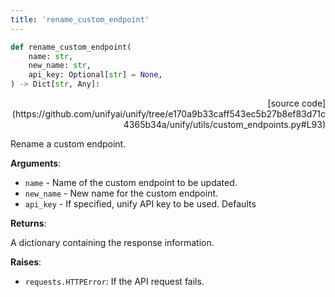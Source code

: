 ```yaml
---
title: 'rename_custom_endpoint'
---
```


```python
def rename_custom_endpoint(
    name: str,
    new_name: str,
    api_key: Optional[str] = None,
) -> Dict[str, Any]:
```

<p align="right">[source code](https://github.com/unifyai/unify/tree/e170a9b33caff543ec5b27b8ef83d71c4365b34a/unify/utils/custom_endpoints.py#L93)</p>

Rename a custom endpoint.

**Arguments**:

- `name` - Name of the custom endpoint to be updated.
- `new_name` - New name for the custom endpoint.
- `api_key` - If specified, unify API key to be used. Defaults



**Returns**:

A dictionary containing the response information.



**Raises**:

- `requests.HTTPError`: If the API request fails.